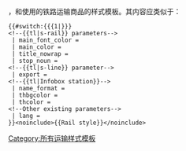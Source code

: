 {{tl|s-rail}}，{{tl|s-line}}和{{tl|Infobox station}}使用的铁路运输商品的样式模板。其内容应类似于：
<pre>
{{#switch:{{{1|}}}
<!--{{tl|s-rail}} parameters-->
 | main_font_color = 
 | main_color = 
 | title_nowrap = 
 | stop_noun = 
<!--{{tl|s-line}} parameter-->
 | export = 
<!--{{tl|Infobox station}}-->
 | name_format = 
 | thbgcolor = 
 | thcolor = 
<!--Other existing parameters-->
 | lang = 
}}<noinclude>{{Rail style}}</noinclude>
</pre><includeonly>[[Category:所有运输样式模板]]</includeonly><noinclude>

{{Documentation
 | content =
该模板用于记录由{{tl|s-rail}}和{{tl|s-line}}调用的不同铁路公司的样式。
[[Category:所有运输样式模板| ]]
}}<!--(end Documentation)-->
</noinclude>